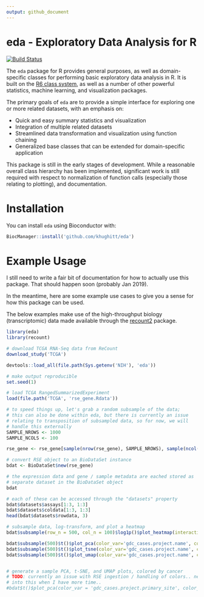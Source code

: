 ```yaml
---
output: github_document
---
```


# eda - Exploratory Data Analysis for R

[![Build Status](https://travis-ci.org/khughitt/eda.svg?branch=master)](https://travis-ci.org/khughitt/eda)

The `eda` package for R provides general purposes, as well as domain-specific classes for
performing basic exploratory data analysis in R. It is built on the [R6 class
system](https://cran.r-project.org/web/packages/R6/index.html), as well as a number of other
powerful statistics, machine learning, and visualization packages.

The primary goals of `eda` are to provide a simple interface for exploring one or more related
datasets, with an emphasis on:

- Quick and easy summary statistics and visualization
- Integration of multiple related datasets
- Streamlined data transformation and visualization using function chaining
- Generalized base classes that can be extended for domain-specific application

This package is still in the early stages of development. While a reasonable overall class
hierarchy has been implemented, significant work is still required with respect to normalization of
function calls (especially those relating to plotting), and documentation.

# Installation

You can install `eda` using Bioconductor with:

```r
BiocManager::install('github.com/khughitt/eda')
```

# Example Usage

I still need to write a fair bit of documentation for how to actually use this package. That should
happen soon (probably Jan 2019).

In the meantime, here are some example use cases to give you a sense for how this package can be
used.

The below examples make use of the high-throughput biology (transcriptomic) data made available 
through the [recount2](http://bioconductor.org/packages/release/bioc/html/recount.html) package.

```r
library(eda)
library(recount)

# download TCGA RNA-Seq data from ReCount
download_study('TCGA')
```

```r
devtools::load_all(file.path(Sys.getenv('NIH'), 'eda'))
```

```r
# make output reproducible
set.seed(1)

# load TCGA RangedSummarizedExperiment
load(file.path('TCGA', 'rse_gene.Rdata'))

# to speed things up, let's grab a random subsample of the data;
# this can also be done within eda, but there is currently an issue
# relating to transposition of subsampled data, so for now, we will
# handle this externally
SAMPLE_NROWS <- 1000
SAMPLE_NCOLS <- 100

rse_gene <- rse_gene[sample(nrow(rse_gene), SAMPLE_NROWS), sample(ncol(rse_gene), SAMPLE_NCOLS)]

# convert RSE object to an BioDataSet instance
bdat <- BioDataSet$new(rse_gene)

# the expression data and gene / sample metadata are eached stored as
# separate dataset in the BioDataSet object
bdat

# each of these can be accessed through the "datasets" property
bdat$datasets$assays[1:3, 1:3]
bdat$datasets$coldata[1:3, 1:3]
head(bdat$datasets$rowdata, 3)

# subsample data, log-transform, and plot a heatmap
bdat$subsample(row_n = 500, col_n = 100)$log1p()$plot_heatmap(interactive = FALSE)

bdat$subsample(500)$t()$plot_pca(color_var='gdc_cases.project.name', color_key='coldata')
bdat$subsample(500)$t()$plot_tsne(color_var='gdc_cases.project.name', color_key='coldata')
bdat$subsample(500)$t()$plot_umap(color_var='gdc_cases.project.name', color_key='coldata')


# generate a sample PCA, t-SNE, and UMAP plots, colored by cancer 
# TODO: currently an issue with RSE ingestion / handling of colors.. need to look
# into this when I have more time..
#bdat$t()$plot_pca(color_var = 'gdc_cases.project.primary_site', color_key = 'coldata')
```




